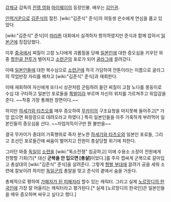 [[강제규]] 감독의 [[전쟁 영화]] [[마이웨이]]의 등장인물. 배우는 [[김인권]].

[[인력거꾼]]으로 [[김준식]]의 절친. [wiki:"김준식" 준식]의 여동생 은수에게 연심을 품고 있었다.

[wiki:"김준식" 준식]이 [[마라톤]] 대회에서 실격하자 항의하였지만 준식과 함께 잡혀서 [[일본군]]에 징집당했다.

이후 [[중국]]에서 찌질이 고참 노다에게 괴롭힘을 당해 [[일본인]]에 대한 증오심을 키우던 와중 [[할힌골 전투]]가 벌어지고 [[소련군]]의 포로가 되어 [[굴라그]]에 끌려갔다.

이때 [[일본인]]들에 대한 복수심으로 [[소련군]]에 적극 가담하여 안톤이라는 이름으로 굴라그의 작업반장 자리를 꿰차고 [wiki:"김준식" 준식]과 재회한다.

이때 재회하여 자신에게 또다시 상관처럼 군림하려 들던 찌질이 고참 노다를 몽둥이로 수십 대 구타하고 일본인 포로들을 [[쪽발이]]라 부르며 자신의 위치를 가르쳐주고 위압감을 준다. ~~작중 가장 통쾌한 장면이다.~~

하지만 [[하세가와 타츠오]]를 매우 증오하여 [[무카이]]의 구조요청을 마지못해 들어주고[* 가망 없으면 화장장으로 데려오라고 하였다.] 특히 일본인들을 아주 가혹하게 부려먹어 일본인들의 증오심을 산다. ~~자업자득이구만 뭔 불만을~~

결국 무카이가 종대의 가혹행위로 죽자 분노한 [[하세가와 타츠오]]와 일본인 포로들, 그리고 조선인 포로들간에 싸움이 벌어지고 전원이 총살당할 위기에 처한다.

그러던 와중 [[독일]]이 [[소련]]을 [wiki:"독소전쟁" 침공하고] 이에 수용소 소장이 전원에게 전향할 기회(?)[* 대신 '''군복을 안 입으면 [총살]'''이었다.]를 주자 잽싸게 군복으로 갈아입고 총살대의 [wiki:"김준식" 준식]을 살려준다. 그렇게 [[형벌 부대]]에 끌려가 공을 세워 소련에 잘보이려 하지만 [[독일군]]의 총알을 맞고 준식의 곁에서 숨을 거둔다.

총체적으로 평하여 [[가해자가 된 피해자]]라 할수 있는 캐릭터. 그리고 실제 [[노르망디의 한국인]]에 가장 잘 어울리는 캐릭터라고 평가된다.[* 실제 [노르망디의 한국인]은 일본인들을 매우 증오하며 싸우고 싶다고 했다.]
